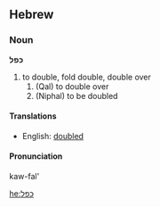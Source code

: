 ==Hebrew==
===Noun===
'''כפל''' 

#  to double, fold double, double over
##  (Qal) to double over
##  (Niphal) to be doubled 

====Translations====
*English: [[doubled]]

====Pronunciation====
kaw-fal' 

[[he:כפל]]